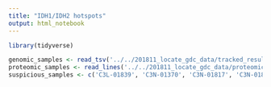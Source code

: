 ```yaml
---
title: "IDH1/IDH2 hotspots"
output: html_notebook
---
```


```r
library(tidyverse)
```

```r
genomic_samples <- read_tsv('../../201811_locate_gdc_data/tracked_results/CPTAC3_GBM_GDC_omics_UUIDs.tsv') %>% pull(case)
proteomic_samples <- read_lines('../../201811_locate_gdc_data/proteomic_samples.list')
suspicious_samples <- c('C3L-01839', 'C3N-01370', 'C3N-01817', 'C3N-01850', 'C3N-03187')
```

